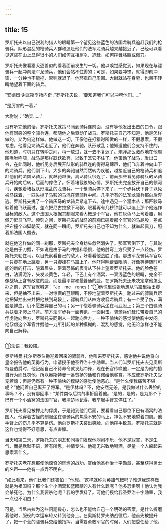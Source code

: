 ```yaml
---
---
---
```

title: 15
---





罗斯托夫以自己锐利的猎人的眼睛第一个望见这些蓝色的法国龙骑兵追赶我们的枪骑兵，队形混乱的枪骑兵人群和追赶他们的法军龙骑兵越来越接近了，已经可以看见这些在山上显得很小的人们如何互相厮杀、追赶，如何挥舞胳膊或佩刀。

罗斯托夫像看猎犬逐兽似的看着面前发生的一切。他以嗅觉感觉到，如果现在与骠骑兵一起冲向法军龙骑兵，他们会站不住脚的；可是，如果要冲锋，就得即刻冲锋，一分钟也不能拖，否则就迟了。他环视自己周围。大尉就站在身旁，也目不转睛地望着下面的骑兵。

“安德烈·谢瓦斯季扬内奇，”罗斯托夫说，“要知道我们可以冲垮他们……”

“是厉害的一着，”

大尉说：“确实……”

没有听完他的话，罗斯托夫就策马驰到骑兵连前面，没有等他发出出击的口令，跟他有同感的整个骑兵连，都随他之后驱动了战马。罗斯托夫自己不知道，他是怎样做的，又为何这样做。他做这一切，正像他在打猎时所做的一样，不假思索，不假考虑。他看见龙骑兵走近了，他们在奔驰，队形散乱；他知道他们会支持不住的，他知道，时机只在转瞬之间，稍一放过，就一去不复返了。炮弹那么激烈地在他周围咝咝呼啸，战马是那样跃跃欲奔，以致于笼它不住了。他策动了战马，发出口令，在此同时，他听见身后展开队形的骑兵连的得得马蹄声，他们飞奔着冲向山下的龙骑兵。他们刚下山，大步的奔驰自然而然转为疾驰，越接近自己的枪骑兵和追赶他们的法国龙骑兵，就越驰越快，离龙骑兵很近了，前面那些看见骠骑兵的龙骑兵开始向后转，后面的停住了。怀着堵截狼的心情，罗斯托夫完全放开自己的顿河马，疾驰着堵截队形混乱的龙骑兵。一个枪骑兵停下来了，一个步兵伏下身子以免被马踩着，一匹失掉了马鞍的马混在骠骑兵中间。几乎所有的法军龙骑兵都向后奔逃。罗斯托夫挑了一个骑灰马的龙骑兵紧追下去。途中遇见一个灌木丛；那匹骏马驮着他飞跃而过，差点把尼古拉掀下马鞍，眼看再有几秒钟就可以追上那个他选作目标的敌人。这个法国人根据其制服来看大概是个军官，他在灰色马上弯着腰，用佩刀赶马飞奔。顷刻之间，罗斯托夫的战马的前胸已碰着那个军官的马屁股，差点把它撞个四脚朝天，就在同一瞬间，罗斯托夫自己也不知为什么，就举起佩刀，照着那法国人劈去。

就在他这样做的同一刹那，罗斯托夫全身劲头忽然消失了。那军官倒下了，与其说他是由于刀劈，不如说是由于马的冲撞和恐惧，他的肘弯上方只受了一点轻伤。罗斯托夫勒住马，以目光察看自己的敌人，好看看他战胜了谁。那法军龙骑兵军官以一只脚在地上跳着，另一只脚挂在马蹬上了。他吓得眯缝着眼睛，好像等待随时可能的新的打击，皱着眉头，带着恐怖的表情从下往上望着罗斯托夫。他的脸色苍白，沾满泥泞，头发淡黄色，年轻，下巴上有个酒窝，一双浅蓝色的眼睛，完全不像战场上含有敌意的脸，而是最平常和最普通的脸。在罗斯托夫还未决定拿他怎么办之前，这军官就喊道：“Je　me　rends！”①他慌里慌张地想从马蹬里抽出脚来，但是抽不出来，一对惊慌的蓝眼睛，不停地望着罗斯托夫。驰过来的骠骑兵帮他把脚抽出来并把他扶到马鞍上，骠骑兵们从四方收容龙骑兵；有一个受了伤，满脸是鲜血，仍不愿放弃自己的马；另一个抱着骠骑兵坐在马屁股上；第三个由骠骑兵扶着才爬上马背。前方法军步兵一面奔跑，一面射击。骠骑兵们赶忙带着自己的俘虏驰向后方，罗斯托夫同别人一起驰向后方，一种不愉快的感觉使他胸中发闷。他俘虏这个军官并劈他一刀所引起的某种模糊的、混乱的感觉，他无论怎样也不能向自己解释。

--------

①法语：我投降。

奥斯特曼·托尔斯泰伯爵迎着回来的骠骑兵，他叫来罗斯托夫，感谢他并说他将向皇帝报告他的英勇行为，申请授予他圣乔治十字勋章。当人们叫罗斯托夫去见奥斯特曼伯爵时，他记起自己不待命令就发起冲锋，现在长官传唤他，一定是为他的擅自行为而处罚他。所以奥斯特曼一番赞扬的话和许诺给他奖赏，本应使罗斯托夫受宠若惊；但是仍然有一种不愉快的模糊的感觉使他恶心。“是什么使我痛苦不堪呢？”他问着自己离开了将军。“是伊林吗？不，他安然无恙。是我做过什么丢脸的事吗？不，没有那回事！”某件类似后悔的事折磨着他。“是的，是的，是为那个下巴有一个小酒窝的法国军官，我清楚地记得，我举起手臂又停住了。”

罗斯托夫看见被押走的俘虏，于是驰到他们后面，要看看自己那位下巴有酒窝的法国人。他穿着古怪的制服坐在骠骑兵的焦躁不安的马上，神色不安地望着四周。他手臂上的伤几乎不算是伤。他向罗斯托夫装出笑脸、向他挥手致意。罗斯托夫就是这样也觉得不好意思，有点害臊。

当天和第二天，罗斯托夫的朋友和同事们发现他闷闷不乐，他不是寂寞，不是生气，而是默默不语，若有所思，神情专注。他毫无兴致地喝酒，尽量一个人躲起来思索着什么。

罗斯托夫老在想那使他惊奇的辉煌的战功，赏给他圣乔治十字勋章，甚至获得勇士的名声——他有一点弄不明白。

“如此看来，他们比我们还害怕！”他想。“这样就称为英雄气概吗？难道我这样做就是为祖国吗？那个生个小酒窝和蓝眼睛的人有什么罪呢？他多恐惧啊！他认为我会杀死他。为什么我要杀他呢？我的手发抖了。可他们授给我圣乔治十字勋章，我一点也不明白！”

可是，当尼古拉为这些问题操心，怎么也不能给自己一个明确的答案，是什么折磨着他时，服役的幸运车轮又转到他身上。在奥斯特罗夫纳战役后，他首先被提升了，把一个营的骠骑兵交给他指挥。当需要勇敢军官的时候，人们把委任给了他。